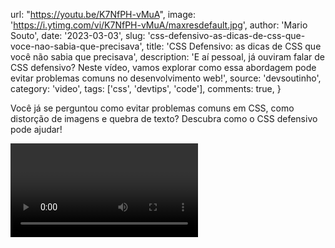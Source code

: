 
  url: "https://youtu.be/K7NfPH-vMuA",
  image: 'https://i.ytimg.com/vi/K7NfPH-vMuA/maxresdefault.jpg',
  author: 'Mario Souto',
  date: '2023-03-03',
  slug: 'css-defensivo-as-dicas-de-css-que-voce-nao-sabia-que-precisava',
  title: 'CSS Defensivo: as dicas de CSS que você não sabia que precisava',
  description: 'E aí pessoal, já ouviram falar de CSS defensivo? Neste vídeo, vamos explorar como essa abordagem pode evitar problemas comuns no desenvolvimento web!',
  source: 'devsoutinho',
  category: 'video',
  tags: ['css', 'devtips', 'code'],
  comments: true,
}


Você já se perguntou como evitar problemas comuns em CSS, como distorção de imagens e quebra de texto? Descubra como o CSS defensivo pode ajudar!

<Video videoId="K7NfPH-vMuA" youtube />

---

- YouTube - Link para assistir direto e compartilhar: https://youtu.be/K7NfPH-vMuA

---

## Links do vídeo

- https://defensivecss.dev/